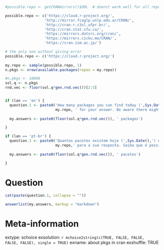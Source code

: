 ```r

#possible.repo <- getCRANmirrors()$URL  # doenst work well for all repos

possible.repo <- c('https://cloud.r-project.org/',
                  'http://mirror.fcaglp.unlp.edu.ar/CRAN/',
                  'http://cran-r.c3sl.ufpr.br/',
                  'http://cran.stat.sfu.ca/',
                  'https://mirrors.dotsrc.org/cran/',
                  'https://mirrors.cicku.me/CRAN/',
                  'https://cran.ism.ac.jp/')

# the only one without giving error
possible.repo <- c('https://cloud.r-project.org/')
                   
my.repo <- sample(possible.repo, 1)
n.pkgs <- nrow(available.packages(repos = my.repo))

#n.pkgs <- 10000
sol.q <- n.pkgs
rnd.vec <- floor(sol.q*gen.rnd.vec())[2:5]


if (lan == 'en') {
  question.1 <- paste0('How many packages you can find today (',Sys.Date(),') in CRAN? Use the repository in ',
                       my.repo, ' for your answer. Be aware there might be small differences for the number of packages from one day to the next. Pick the answer that is closest to the found value.')
  
  my.answers <- paste0(floor(sol.q*gen.rnd.vec()), ' packages')

}

if (lan == 'pt-br') {
  question.1 <- paste0('Quantos pacotes existem hoje (',Sys.Date(),') no CRAN? Use o repositório em ',
                       my.repo,' para a sua resposta. Saiba que é possível que o número de pacotes tenha mudado entre um dia e outro. Assinale a resposta mais próxima do valor encontrado. ')
  
  my.answers <- paste0(floor(sol.q*gen.rnd.vec()), ' pacotes')

}

```


Question
========

```r
cat(paste(question.1, collapse = ""))
```
  

```r
answerlist(my.answers, markup = "markdown")
```

Meta-information
================
extype: schoice
exsolution: `r mchoice2string(c(TRUE, FALSE, FALSE, FALSE, FALSE), single = TRUE)`
exname: about pkgs in cran
exshuffle: TRUE
